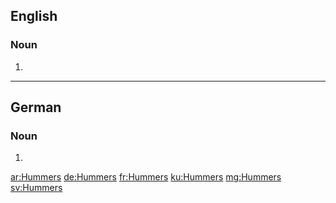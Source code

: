 {{also|hummers}}
==English==

===Noun===
{{head|en|noun plural form}}

# {{plural of|Hummer|lang=en}}

----

==German==

===Noun===
{{head|de|noun form|g=m}}

# {{inflection of|Hummer||gen|s|lang=de}}

[[ar:Hummers]]
[[de:Hummers]]
[[fr:Hummers]]
[[ku:Hummers]]
[[mg:Hummers]]
[[sv:Hummers]]